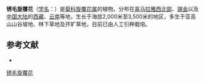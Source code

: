 {{Speciesbox
| name = 锈毛旋覆花
| status = 
| status_system = 
| image =
| genus = Inula
| species = hookeri
| authority = C. B. Clarke
}}

'''锈毛旋覆花'''（[[学名|学名]]：{{lang|la|''Inula hookeri''}}）是[[菊科|菊科]][[旋覆花属|旋覆花属]]的植物。分布在[[喜马拉雅西北部|喜马拉雅西北部]]、[[锡金|锡金]]以及[[中国大陆|中国大陆]]的[[西藏|西藏]]、[[云南|云南]]等地，生长于海拔2,000米至3,500米的地区，多生于亚高山山谷坡地、林下草地及开旷草地，目前已由人工引种栽培。

== 参考文献 ==
<div class="references-small">
* {{cite web| url =http://www.bioinfo.cn/db05/KmzwSpecies.php?action=view&id=4905| title =锈毛旋覆花| work =《中国高等植物数据库全库》| publisher =中国科学院微生物研究所| author =昆明植物研究所| accessdate =2009-02-25| deadurl =yes| archiveurl =https://web.archive.org/web/20160305013319/http://www.bioinfo.cn/db05/KmzwSpecies.php?action=view&id=4905| archivedate =2016-03-05}}
</div>
{{Taxonbar|from=Q15231511}}

[[Category:旋覆花属|锈毛旋覆花]]


{{植物小作品}}